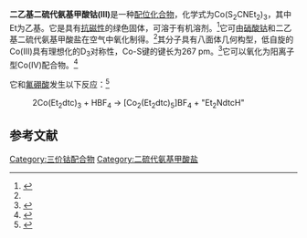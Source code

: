 {{Chembox
| ImageFile1 = Co(Et2NCS2)3.svg
| ImageSize1 = 200px
| ImageFile2 = 
| ImageSize2 = 200px
| ImageAlt = 
| IUPACName = Tris(diethyldithiocarbamato)cobalt
| OtherNames = Cobalt diethyl dithiocarbamate
| Section1 = {{Chembox Identifiers
| CASNo = 13963-60-5
| PubChem = 
| EC_number = 
| UNNumber = 
  }}
| Section2 = {{Chembox Properties
| Formula = [(C<sub>2</sub>H<sub>5</sub>)<sub>2</sub>NCS<sub>2</sub>]<sub>3</sub>Co
| MolarMass = 416.5
| Appearance = 绿色固体
| Density =  1.43 g/cm<sup>3</sup>
| MeltingPt_notes = 
| BoilingPt_notes = 
| Solubility =
  }}
  }}

'''二乙基二硫代氨基甲酸钴(III)'''是一种[[配位化合物|配位化合物]]，化学式为Co(S<sub>2</sub>CNEt<sub>2</sub>)<sub>3</sub>，其中Et为乙基。它是具有[[抗磁性|抗磁性]]的绿色固体，可溶于有机溶剂。<ref name=Coucou>{{cite journal|title=The Chemistry of the Dithioacid and 1,1-Dithiolate Complexes|journal=Progress in Inorganic Chemistry|volume=11|author=D. Coucouvanis|year=2007|pages=233–371|doi=10.1002/9780470166123.ch4|isbn=9780470166123}}</ref>它可由[[硝酸钴|硝酸钴]]和二乙基二硫代氨基甲酸盐在空气中氧化制得。<ref name=Bond/>其分子具有八面体几何构型，低自旋的Co(III)具有理想化的D<sub>3</sub>对称性，Co-S键的键长为267 pm。<ref>{{cite journal|doi=10.1071/CH9901083|title=Alkyl Substituent Effects in Diamagnetic Dithiocarbamate Cobalt(III) and Nickel(II) Complexes|year=1990|last1=Healy|first1=PC|last2=Connor|first2=J. W.|last3=Skelton|first3=B. W.|last4=White|first4=A. H.|journal=Australian Journal of Chemistry|volume=43|issue=6|page=1083}}</ref>它可以氧化为阳离子型Co(IV)配合物。<ref name=Bond>{{cite journal |doi= 10.1039/b104636p|title= Voltammetric, EPR and UV-VIS-NIR spectroscopic studies Associated with the Characterisation of Electrochemically Generated Tris(dithiocarbamato)cobalt(IV) Complexes in Dichloromethane |year= 2001	|last1= Webster	|first1= Richard D.	|last2= Heath	|first2= Graham A.	|last3= Bond	|first3= Alan M.|journal= Journal of the Chemical Society, Dalton Transactions	|issue= 21	|pages= 3189–3195	}}</ref>

它和[[氟硼酸|氟硼酸]]发生以下反应：<ref>{{cite journal|journal=Journal of the Chemical Society, Dalton Transactions|issue=21|language=en|issn=0300-9246|date=1975|pages=2182|doi=10.1039/dt9750002182|url=http://xlink.rsc.org/?DOI=dt9750002182|title=Synthesis and properties of dimeric cobalt(III) dithiocarbamate complexes [Co2(R2dtc)5]+: X-ray structural analysis of pentakis(diethyldithiocarbamato)dicobalt(III) tetrafluoroborate|accessdate=2021-01-07|author=Alan R. Hendrickson, Raymond L. Martin, Donald Taylor}}</ref>
:2{{nbsp}}Co(Et<sub>2</sub>dtc)<sub>3</sub>  +  HBF<sub>4</sub>  →  [Co<sub>2</sub>(Et<sub>2</sub>dtc)<sub>5</sub>]BF<sub>4</sub>  +  "Et<sub>2</sub>NdtcH"

==参考文献==
{{reflist}}


[[Category:三价钴配合物|Category:三价钴配合物]]
[[Category:二硫代氨基甲酸盐|Category:二硫代氨基甲酸盐]]
